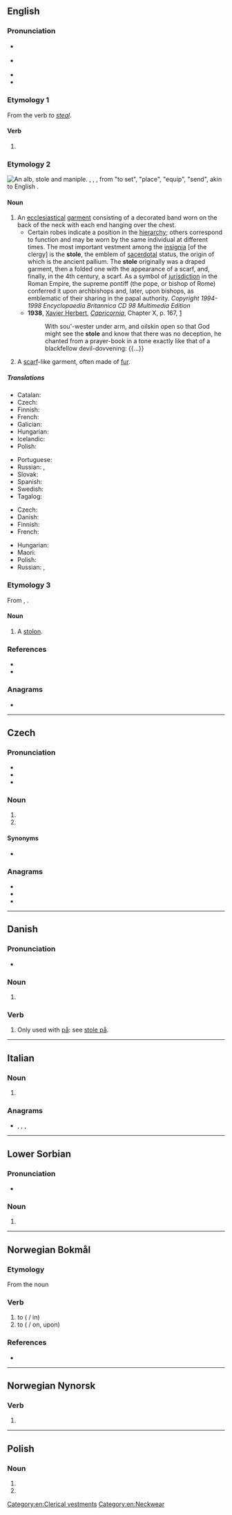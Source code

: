 ==English==

===Pronunciation===
* {{a|GenAm}} {{IPA|/ˈstoʊl/|lang=en}}
* {{a|RP}} {{IPA|/ˈstəʊl/|lang=en}}
* {{audio|en-us-stole.ogg|Audio (US)|lang=en}}
* {{rhymes|əʊl|lang=en}}

===Etymology 1===
From the verb ''to [[steal]]''.

====Verb====
{{head|en|verb form}}

# {{en-simple past of|steal}}

===Etymology 2===
[[File:Kazuivel_II.jpg|thumb|An [[alb]], '''stole''' and [[maniple]].]]
{{etyl|ang|en}} {{m|ang|stole}}, {{etyl|la|en}} {{m|la|stola}}, {{etyl|grc|en}} {{m|grc|στολή||stole, garment, equipment}}, from "to set", "place", "equip", "send", akin to English {{m|en|stall}}.

====Noun====
{{en-noun}}

# An [[ecclesiastical]] [[garment]] consisting of a decorated band worn on the back of the neck with each end hanging over the chest.
#* Certain robes indicate a position in the [[hierarchy]]; others correspond to function and may be worn by the same individual at different times. The most important vestment among the [[insignia]] [of the clergy] is the '''stole''', the emblem of [[sacerdotal]] status, the origin of which is the ancient pallium. The '''stole''' originally was a draped garment, then a folded one with the appearance of a scarf, and, finally, in the 4th century, a scarf. As a symbol of [[jurisdiction]] in the Roman Empire, the supreme pontiff (the pope, or bishop of Rome) conferred it upon archbishops and, later, upon bishops, as emblematic of their sharing in the papal authority. ''Copyright 1994-1998 Encyclopaedia Britannica CD 98 Multimedia Edition''
#* '''1938''', [[w:Xavier Herbert|Xavier Herbert]], ''[[w:Capricornia (novel)|Capricornia]]'', Chapter X, p. 167, [https://archive.org/details/capricornianovel00herb]
#*: With sou'-wester under arm, and oilskin open so that God might see the '''stole''' and know that there was no deception, he chanted from a prayer-book in a tone exactly like that of a blackfellow devil-dovvening: {{...}}
# A [[scarf]]-like garment, often made of [[fur]].

=====Translations=====
{{trans-top|ecclesiastical garment}}
* Catalan: {{t+|ca|estola|f}}
* Czech: {{t|cs|štóla|f}}
* Finnish: {{t|fi|stola}}
* French: {{t+|fr|étole}}
* Galician: {{t+|gl|estola|f}}
* Hungarian: {{t|hu|stóla}}
* Icelandic: {{t|is|stóla|f}}
* Polish: {{t+|pl|stuła|f}}
{{trans-mid}}
* Portuguese: {{t+|pt|estola|f}}
* Russian: {{t+|ru|сто́ла|f}}, {{t+|ru|паланти́н|m}}
* Slovak: {{t|sk|štóla|f}}
* Spanish: {{t|es|estola|f}}
* Swedish: {{t+|sv|stola|c}}
* Tagalog: {{t|tl|estola}}
{{trans-bottom}}

{{trans-top|scarf-like garment}}
* Czech: {{t|cs|štóla|f}}
* Danish: {{t|da|stola|c}}
* Finnish: {{t|fi|stoola}}
* French: {{t+|fr|étole}}
{{trans-mid}}
* Hungarian: {{t|hu|stóla}}
* Maori: {{t|mi|hikurere}}
* Polish: {{t+|pl|etola|f}}
* Russian: {{t+|ru|сто́ла|f}}, {{t+|ru|ора́рь|m}}
{{trans-bottom}}

===Etymology 3===
From {{etyl|la|en}} {{m|la|stolo}}, {{m|la|-onis}}.

====Noun====
{{en-noun}}

# {{lb|en|botany}} A [[stolon]].

===References===
* {{R:Webster 1913}}
* {{R:Online Etymology Dictionary}}

===Anagrams===
* {{anagrams|en|TESOL|lotes|telos|toles}}

[[Category:en:Clerical vestments]]
[[Category:en:Neckwear]]

----

==Czech==

===Pronunciation===
* {{IPA|/ˈstolɛ/|lang=cs}}
* {{rhymes|olɛ|lang=cs}}
* {{hyphenation|sto|le|lang=cs}}

===Noun===
{{head|cs|noun form}}

# {{inflection of|stůl||voc|s|lang=cs}}
# {{inflection of|stůl||loc|s|lang=cs}}

====Synonyms====
* {{sense|locative}} {{l|cs|stolu}}

===Anagrams===
* {{l|cs|letos}}
* {{l|cs|Stelo}}
* {{l|cs|Teslo}}

----

==Danish==

===Pronunciation===
* {{IPA|/stoːlə/|[ˈsd̥oːlə]|lang=da}}

===Noun===
{{head|da|noun form|g=c}}

# {{plural indefinite of|stol|lang=da}}

===Verb===
{{da-verb|stol|stole|stoler|stolede|har|stolet}}

# Only used with [[på]]: see [[stole på]].

----

==Italian==

===Noun===
{{head|it|noun plural form|g=f}}

# {{plural of|stola|lang=it}}

===Anagrams===
* {{l|it|lesto}}, {{l|it|solte}}, {{l|it|stelo}}, {{l|it|tolse}}

----

==Lower Sorbian==

===Pronunciation===
* {{IPA|[ˈstɔlɛ]|lang=dsb}}

===Noun===
{{head|dsb|noun form}}

# {{inflection of|stoł||loc|s|lang=dsb}}

----

==Norwegian Bokmål==

===Etymology===
From the noun {{m|nb|stol}}

===Verb===
{{head|nb|verb|imperative|stol|present tense|stoler|passive|stoles|simple past|stolte|past participle|stolt|present participle|stolende}}

# to {{l|en|trust}} ({{l|nb|på}} / in)
# to {{l|en|rely}} ({{l|nb|på}} / on, upon)

===References===
* {{R:The Bokmål Dictionary}}

----

==Norwegian Nynorsk==

===Verb===
{{head|nn|verb form}}

# {{nn-verb-form of|past participle|stel}}

----

==Polish==

===Noun===
{{head|pl|noun form|g=m}}

# {{inflection of|lang=pl|stół||loc|s}}
# {{inflection of|lang=pl|stół||voc|s}}